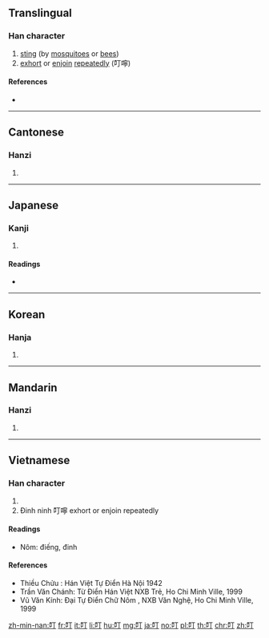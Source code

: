 ==Translingual==

===Han character===
{{Han char|rn=30|rad=口|as=02|sn=5|four=61020|canj=RMN|ids=⿱口丁}}

# [[sting]] (by [[mosquito]]es or [[bee]]s)
# [[exhort]] or [[enjoin]] [[repeated]]ly (叮嚀)

====References====
* {{Han ref|kx=0172.110|dkj=03244|dj=0383.060|hdz=10568.010|uh=53EE|ud=21486|bh=A56D|bd=42349}}

----

==Cantonese==

===Hanzi===
{{yue-hanzi|jyut=ding1|y=ding1}}

# {{defn|lang=yue|sort=口02}}

----

==Japanese==

===Kanji===
{{ja-kanji|grade=|rs=口02}}

# {{defn|lang=ja|sort=口02}}

====Readings====
* {{ja-readings|on=[[てい]] (tei)|kun=[[たのむ]] (tanomu), [[ねんごろ]] (nengoro), [[さす]] (sasu)}}

----

==Korean==

===Hanja===
{{ko-hanja|hangeul=정|rv=jeong|mr=chŏng}}

# {{defn|lang=ko|sort=口02}}

----

==Mandarin==

===Hanzi===
{{cmn-hanzi|pin=[[dīng]] ([[ding1]]), [[kè]] ([[ke4]])|wg=ting<sup>1</sup>, k'o<sup>4</sup>}}

# {{defn|lang=cmn|sort=口02}}

----

==Vietnamese==

===Han character===
{{vi-hantu|đinh|rs=口02}}

# {{defn|lang=vi|sort=口02}}
# Đinh ninh 叮嚀 exhort or enjoin repeatedly

====Readings====
* Nôm: điếng, đinh

====References====
* Thiều Chửu : Hán Việt Tự Điển Hà Nội 1942
* Trần Văn Chánh: Từ Điển Hán Việt NXB Trẻ, Ho Chi Minh Ville, 1999
* Vũ Văn Kính: Đại Tự Điển Chữ Nôm , NXB Văn Nghệ, Ho Chi Minh Ville, 1999

[[zh-min-nan:叮]]
[[fr:叮]]
[[it:叮]]
[[li:叮]]
[[hu:叮]]
[[mg:叮]]
[[ja:叮]]
[[no:叮]]
[[pl:叮]]
[[th:叮]]
[[chr:叮]]
[[zh:叮]]